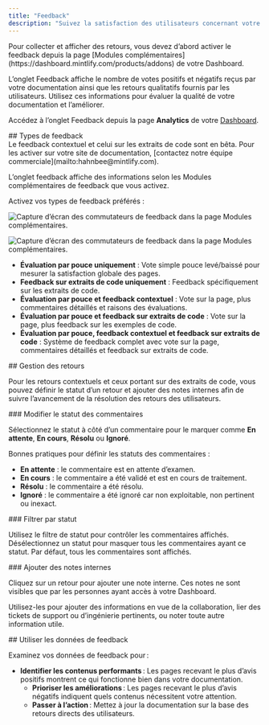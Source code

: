 ```yaml
---
title: "Feedback"
description: "Suivez la satisfaction des utilisateurs concernant votre documentation"
---
```


<Info>
  Pour collecter et afficher des retours, vous devez d’abord activer le feedback depuis la page [Modules complémentaires](https://dashboard.mintlify.com/products/addons) de votre Dashboard.
</Info>

L’onglet Feedback affiche le nombre de votes positifs et négatifs reçus par votre documentation ainsi que les retours qualitatifs fournis par les utilisateurs. Utilisez ces informations pour évaluer la qualité de votre documentation et l’améliorer.

Accédez à l’onglet Feedback depuis la page **Analytics** de votre [Dashboard](https://dashboard.mintlify.com/products/analytics).

<div id="feedback-types">
  ## Types de feedback
</div>

<Note>
  Le feedback contextuel et celui sur les extraits de code sont en bêta. Pour les activer sur votre site de documentation, [contactez notre équipe commerciale](mailto:hahnbee@mintlify.com). 
</Note>

L’onglet feedback affiche des informations selon les Modules complémentaires de feedback que vous activez.

Activez vos types de feedback préférés :

<Frame>

<img
  className="block dark:hidden pointer-events-none"
  src="/images/analytics/feedback-addons-light.png"
  alt="Capture d’écran des commutateurs de feedback dans la page Modules complémentaires."
/>

<img
  className="hidden dark:block pointer-events-none"
  src="/images/analytics/feedback-addons-dark.png"
  alt="Capture d’écran des commutateurs de feedback dans la page Modules complémentaires."
/>

</Frame>

* **Évaluation par pouce uniquement** : Vote simple pouce levé/baissé pour mesurer la satisfaction globale des pages.
* **Feedback sur extraits de code uniquement** : Feedback spécifiquement sur les extraits de code.
* **Évaluation par pouce et feedback contextuel** : Vote sur la page, plus commentaires détaillés et raisons des évaluations.
* **Évaluation par pouce et feedback sur extraits de code** : Vote sur la page, plus feedback sur les exemples de code.
* **Évaluation par pouce, feedback contextuel et feedback sur extraits de code** : Système de feedback complet avec vote sur la page, commentaires détaillés et feedback sur extraits de code.

<div id="managing-feedback">
  ## Gestion des retours
</div>

Pour les retours contextuels et ceux portant sur des extraits de code, vous pouvez définir le statut d’un retour et ajouter des notes internes afin de suivre l’avancement de la résolution des retours des utilisateurs.

<div id="changing-feedback-status">
  ### Modifier le statut des commentaires
</div>

Sélectionnez le statut à côté d’un commentaire pour le marquer comme **En attente**, **En cours**, **Résolu** ou **Ignoré**.

Bonnes pratiques pour définir les statuts des commentaires :

* **En attente** : le commentaire est en attente d’examen.
* **En cours** : le commentaire a été validé et est en cours de traitement.
* **Résolu** : le commentaire a été résolu.
* **Ignoré** : le commentaire a été ignoré car non exploitable, non pertinent ou inexact.

<div id="filtering-by-status">
  ### Filtrer par statut
</div>

Utilisez le filtre de statut pour contrôler les commentaires affichés. Désélectionnez un statut pour masquer tous les commentaires ayant ce statut. Par défaut, tous les commentaires sont affichés.

<div id="adding-internal-notes">
  ### Ajouter des notes internes
</div>

Cliquez sur un retour pour ajouter une note interne. Ces notes ne sont visibles que par les personnes ayant accès à votre Dashboard.

Utilisez-les pour ajouter des informations en vue de la collaboration, lier des tickets de support ou d’ingénierie pertinents, ou noter toute autre information utile.

<div id="using-feedback-data">
  ## Utiliser les données de feedback
</div>

Examinez vos données de feedback pour :

* **Identifier les contenus performants** : Les pages recevant le plus d’avis positifs montrent ce qui fonctionne bien dans votre documentation.
  * **Prioriser les améliorations** : Les pages recevant le plus d’avis négatifs indiquent quels contenus nécessitent votre attention.
  * **Passer à l’action** : Mettez à jour la documentation sur la base des retours directs des utilisateurs.